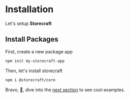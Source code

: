 # Installation

Let's setup **Storecraft**

## Install Packages

First, create a new package app

```bash
npm init my-storecraft-app
```

Then, let's install storecraft

```bash
npm i @storecraft/core
```

Bravo, 👏, dive into the [next section](setup/local-node-mongodb) to see cool examples.